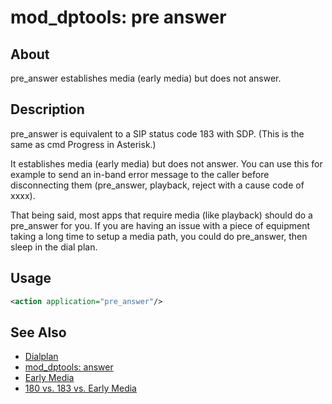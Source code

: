 
# mod_dptools: pre answer 

 

## About

pre\_answer establishes media (early media) but does not answer.

## Description

pre\_answer is equivalent to a SIP status code 183 with SDP. (This is the same as cmd Progress in Asterisk.)

It establishes media (early media) but does not answer. You can use this for example to send an in-band error message to the caller before disconnecting them (pre\_answer, playback, reject with a cause code of xxxx).

That being said, most apps that require media (like playback) should do a pre\_answer for you. If you are having an issue with a piece of equipment taking a long time to setup a media path, you could do pre\_answer, then sleep in the dial plan.

## Usage

```xml
<action application="pre_answer"/>
```

## See Also

* [Dialplan](../../Dialplan/index.mdx#0-about)
* [mod\_dptools: answer](./6586406.mdx#about)
* [Early Media](../../Codecs-and-Media/Early-Media/index.mdx#about)
* [180 vs. 183 vs. Early Media](../../Codecs-and-Media/Early-Media/180-vs-183-vs-Early-Media_7143480.mdx#about)


